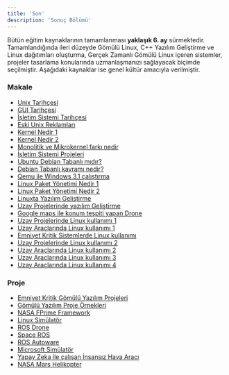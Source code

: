 ```yaml
---
title: 'Son'
description: 'Sonuç Bölümü'
---
```


Bütün eğitim kaynaklarının tamamlanması **yaklaşık 6. ay** sürmektedir. Tamamlandığında ileri düzeyde Gömülü Linux,
C++ Yazılım Geliştirme ve Linux dağıtımları oluşturma, Gerçek Zamanlı Gömülü Linux içeren sistemler, projeler tasarlama
konularında uzmanlaşmanızı sağlayacak biçimde seçilmiştir. Aşağıdaki kaynaklar ise genel kültür amacıyla verilmiştir.

### Makale

- [Unix Tarihçesi](https://tr.wikipedia.org/wiki/Unix)
- [GUI Tarihçesi](https://toastytech.com/guis)
- [İşletim Sistemi Tarihçesi](https://en.wikipedia.org/wiki/Timeline_of_operating_systems)
- [Eski Unix Reklamları](https://m4c.pl/blog/unix-advertisements)
- [Kernel Nedir 1](https://www.geeksforgeeks.org/kernel-in-operating-system)
- [Kernel Nedir 2](https://en.wikipedia.org/wiki/Kernel_(operating_system))
- [Monolitik ve Mikrokernel farkı nedir](https://stackoverflow.com/questions/4537850/what-is-difference-between-monolithic-and-micro-kernel)
- [İşletim Sistemi Projeleri](https://wiki.osdev.org/Projects)
- [Ubuntu Debian Tabanlı mıdır?](https://gbtimes.com/is-ubuntu-debian-based/)
- [Debian Tabanlı kavramı nedir?](https://www.reddit.com/r/linux4noobs/comments/htay4x/what_does_it_mean_that_ubuntu_is_based_on_debian/)
- [Qemu ile Windows 3.1 çalıştırma](https://popey.com/blog/2024/09/windows-3.11-on-qemu-5.2.0/)
- [Linux Paket Yönetimi Nedir 1](https://geekflare.com/dev/linux-package-manager-explained/)
- [Linux Paket Yönetimi Nedir 2](https://www.baeldung.com/linux/snaps-flatpak-appimage)
- [Linuxta Yazılım Geliştirme](https://makealinux.app)
- [Uzay Projelerinde yazılım Geliştirme](https://www.fastcompany.com/28121/they-write-right-stuff)
- [Google maps ile konum tespiti yapan Drone](https://dronenr.com.au/2024/02/19/drone-position-gps-camera-google-maps/)
- [Uzay Projelerinde Linux kullanımı 1](https://hackaday.com/2024/02/10/the-usage-of-embedded-linux-in-spacecraft/)
- [Uzay Araçlarında Linux kullanımı 1](https://www.embeddedrelated.com/showarticle/1614.php)
- [Emniyet Kritik Sistemlerde Linux kullanımı](https://link.springer.com/content/pdf/10.1007/978-1-4020-8157-6_72.pdf)
- [Uzay Projelerinde Linux kullanımı 2](https://www.zdnet.com/article/from-earth-to-orbit-with-linux-and-spacex)
- [Uzay Araçlarında Linux kullanımı 2](https://www.reddit.com/r/spacex/comments/gxb7j1/we_are_the_spacex_software_team_ask_us_anything)
- [Uzay Araçlarında Linux kullanımı 3](https://www.reddit.com/r/spacex/comments/ncj4vz/we_are_the_spacex_software_team_ask_us_anything)
- [Uzay Araçlarında Linux kullanımı 4](https://gemad.medium.com/the-cosmic-tux-how-embedded-linux-is-used-in-the-outer-space-ep1-spacecrafts-4eb5f5a561d7)

### Proje

- [Emniyet Kritik Gömülü Yazılım Projeleri](https://awesome-safety-critical.readthedocs.io/en/latest/index.html)
- [Gömülü Yazılım Proje Örnekleri](https://github.com/iDoka/awesome-embedded-software)
- [NASA FPrime Framework](https://nasa.github.io/fprime/features.html)
- [Linux Simülatör](https://github.com/BYU-PCCL/holodeck)
- [ROS Drone](https://github.com/ctu-mrs/mrs_uav_system)
- [Space ROS](https://ntrs.nasa.gov/api/citations/20220017761/downloads/Space_ROS_SciTech.pdf)
- [ROS Autoware](https://autoware.org/wp-content/uploads/2024/06/pdf-sral.pdf)
- [Microsoft Simülatör](https://microsoft.github.io/AirSim/)
- [Yapay Zeka ile çalışan İnsansız Hava Aracı](https://wfk.io/neuroflight/)
- [NASA Mars Helikopter](https://dartslab.jpl.nasa.gov/References/pdf/2019-mars-heli.pdf)
